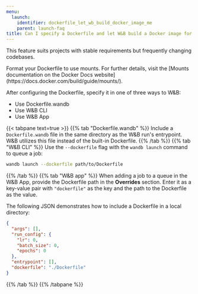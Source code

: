 ```yaml
---
menu:
  launch:
    identifier: dockerfile_let_wb_build_docker_image_me
    parent: launch-faq
title: Can I specify a Dockerfile and let W&B build a Docker image for me?
---
```

This feature suits projects with stable requirements but frequently changing codebases.

<Warning>
Format your Dockerfile to use mounts. For further details, visit the [Mounts documentation on the Docker Docs website](https://docs.docker.com/build/guide/mounts/).
</Warning>

After configuring the Dockerfile, specify it in one of three ways to W&B:

* Use Dockerfile.wandb
* Use W&B CLI
* Use W&B App

{{< tabpane text=true >}}
{{% tab "Dockerfile.wandb" %}}
Include a `Dockerfile.wandb` file in the same directory as the W&B run's entrypoint. W&B utilizes this file instead of the built-in Dockerfile. 
{{% /tab %}}
{{% tab "W&B CLI" %}}
Use the `--dockerfile` flag with the `wandb launch` command to queue a job:

```bash
wandb launch --dockerfile path/to/Dockerfile
```
{{% /tab %}}
{{% tab "W&B app" %}}
When adding a job to a queue in the W&B App, provide the Dockerfile path in the **Overrides** section. Enter it as a key-value pair with `"dockerfile"` as the key and the path to the Dockerfile as the value.

The following JSON demonstrates how to include a Dockerfile in a local directory:

```json title="Launch job W&B App"
{
  "args": [],
  "run_config": {
    "lr": 0,
    "batch_size": 0,
    "epochs": 0
  },
  "entrypoint": [],
  "dockerfile": "./Dockerfile"
}
```
{{% /tab %}}
{{% /tabpane %}}